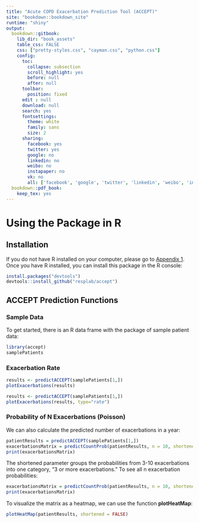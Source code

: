 ```yaml
---
title: "Acute COPD Exacerbation Prediction Tool (ACCEPT)"
site: "bookdown::bookdown_site"
runtime: "shiny"
output:
  bookdown::gitbook:
    lib_dir: "book_assets"
    table_css: FALSE
    css: ["pretty-styles.css", "cayman.css", "python.css"]
    config:
      toc:
        collapse: subsection
        scroll_highlight: yes
        before: null
        after: null
      toolbar:
        position: fixed
      edit : null
      download: null
      search: yes
      fontsettings:
        theme: white
        family: sans
        size: 2
      sharing:
        facebook: yes
        twitter: yes
        google: no
        linkedin: no
        weibo: no
        instapaper: no
        vk: no
        all: ['facebook', 'google', 'twitter', 'linkedin', 'weibo', 'instapaper']
  bookdown::pdf_book:
    keep_tex: yes
---
```


# Using the Package in R {#packageinR}

## Installation

If you do not have R installed on your computer, please go to [Appendix 1](#appendix1). Once you have R installed, you can install this package in the R console:

```r
install.packages("devtools")
devtools::install_github("resplab/accept")
```

## ACCEPT Prediction Functions

### Sample Data {-}

To get started, there is an R data frame with the package of sample patient data:

```r
library(accept)
samplePatients
```

### Exacerbation Rate {-}

```r
results <- predictACCEPT(samplePatients[1,])
plotExacerbations(results)
```

```r
results <- predictACCEPT(samplePatients[1,])
plotExacerbations(results, type="rate")
```

### Probability of N Exacerbations (Poisson) {-}

We can also calculate the predicted number of exacerbations in a year:

```r
patientResults = predictACCEPT(samplePatients[1,])
exacerbationsMatrix = predictCountProb(patientResults, n = 10, shortened = TRUE)
print(exacerbationsMatrix)
```

The shortened parameter groups the probabilities from 3-10 exacerbations into one category, "3 or more exacerbations." To see all n exacerbation probabilities:

```r
exacerbationsMatrix = predictCountProb(patientResults, n = 10, shortened = FALSE)
print(exacerbationsMatrix)
```

To visualize the matrix as a heatmap, we can use the function **plotHeatMap**:

```r
plotHeatMap(patientResults, shortened = FALSE)
```
